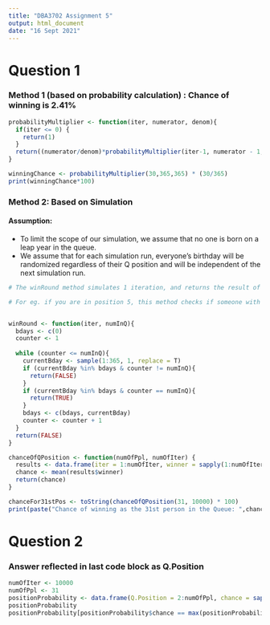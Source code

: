 ```yaml
---
title: "DBA3702 Assignment 5"
output: html_document
date: "16 Sept 2021"
---
```

# Question 1
### Method 1 (based on probability calculation) : Chance of winning is 2.41%
```r
probabilityMultiplier <- function(iter, numerator, denom){
  if(iter <= 0) {
    return(1)
  }
  return((numerator/denom)*probabilityMultiplier(iter-1, numerator - 1, denom))
}

winningChance <- probabilityMultiplier(30,365,365) * (30/365)
print(winningChance*100)

```

### Method 2: Based on Simulation 
#### Assumption: 
- To limit the scope of our simulation, we assume that no one is born on a leap year in the queue.
- We assume that for each simulation run, everyone's birthday will be randomized regardless of their Q position and will be independent of the next simulation run.

```r
# The winRound method simulates 1 iteration, and returns the result of whether you won the round based on your position denoted by numInQ

# For eg. if you are in position 5, this method checks if someone with a smaller Q position before you won and returns false should this happen. If not, it checks whether position numInQ won. If position numInQ wins the method returns True. Otherwise, it returns false and ignores the people in positions after numInQ.


winRound <- function(iter, numInQ){
  bdays <- c(0)
  counter <- 1
  
  while (counter <= numInQ){
    currentBday <- sample(1:365, 1, replace = T)
    if (currentBday %in% bdays & counter != numInQ){
      return(FALSE)
    } 
    if (currentBday %in% bdays & counter == numInQ){
      return(TRUE)
    }
    bdays <- c(bdays, currentBday) 
    counter <- counter + 1
  }
  return(FALSE)
}

chanceOfQPosition <- function(numOfPpl, numOfIter) {
  results <- data.frame(iter = 1:numOfIter, winner = sapply(1:numOfIter, winRound, numOfPpl))
  chance <- mean(results$winner)
  return(chance)
}

chanceFor31stPos <- toString(chanceOfQPosition(31, 10000) * 100)
print(paste("Chance of winning as the 31st person in the Queue: ",chanceFor31stPos,"%", sep = ""))
```

# Question 2

### Answer reflected in last code block as Q.Position

```r

numOfIter <- 10000
numOfPpl <- 31
positionProbability <- data.frame(Q.Position = 2:numOfPpl, chance = sapply(2:numOfPpl, chanceOfQPosition, numOfIter))
positionProbability
positionProbability[positionProbability$chance == max(positionProbability$chance),]

```


